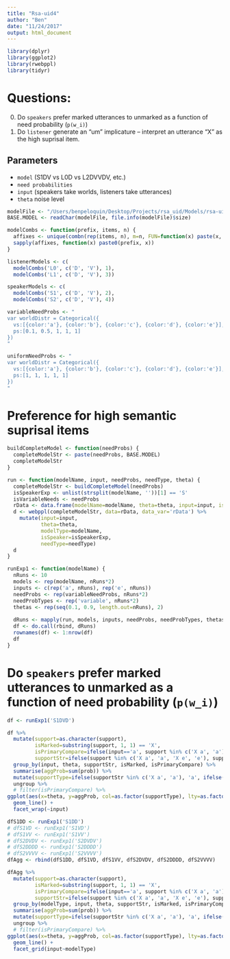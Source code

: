 ```yaml
---
title: "Rsa-uid4"
author: "Ben"
date: "11/24/2017"
output: html_document
---
```



```r
library(dplyr)
library(ggplot2)
library(rwebppl)
library(tidyr)
```


# Questions:
0. Do `speakers` prefer marked utterances to unmarked as a function of need probability (`p(w_i)`)
0. Do `listener` generate an "um" implicature -- interpret an utterance "X" as the high suprisal item.

Parameters
----------
* `model` (S1DV vs L0D vs L2DVVDV, etc.)
* `need probabilities`
* `input` (speakers take worlds, listeners take utterances)
* `theta` noise level


```r
modelFile <- "/Users/benpeloquin/Desktop/Projects/rsa_uid/Models/rsa-uid-MF-effects.wppl"
BASE.MODEL <- readChar(modelFile, file.info(modelFile)$size)
```


```r
modelCombs <- function(prefix, items, n) {
  affixes <- unique(combn(rep(items, n), m=n, FUN=function(x) paste(x, collapse='')))
  sapply(affixes, function(x) paste0(prefix, x))
}

listenerModels <- c(
  modelCombs('L0', c('D', 'V'), 1),
  modelCombs('L1', c('D', 'V'), 3))

speakerModels <- c(
  modelCombs('S1', c('D', 'V'), 2),
  modelCombs('S2', c('D', 'V'), 4))

variableNeedProbs <- "
var worldDistr = Categorical({
  vs:[{color:'a'}, {color:'b'}, {color:'c'}, {color:'d'}, {color:'e'}], 
  ps:[0.1, 0.5, 1, 1, 1]
})
"

uniformNeedProbs <- "
var worldDistr = Categorical({
  vs:[{color:'a'}, {color:'b'}, {color:'c'}, {color:'d'}, {color:'e'}], 
  ps:[1, 1, 1, 1, 1]
})
"
```


# Preference for high semantic suprisal items
```r
buildCompleteModel <- function(needProbs) {
  completeModelStr <- paste(needProbs, BASE.MODEL)
  completeModelStr
}

run <- function(modelName, input, needProbs, needType, theta) {
  completeModelStr <- buildCompleteModel(needProbs)
  isSpeakerExp <- unlist(strsplit(modelName, ''))[1] == 'S'
  isVariableNeeds <- needProbs
  rData <- data.frame(modelName=modelName, theta=theta, input=input, isSpeakerExp=isSpeakerExp)
  d <- webppl(completeModelStr, data=rData, data_var='rData') %>%
    mutate(input=input,
           theta=theta,
           modelType=modelName,
           isSpeaker=isSpeakerExp,
           needType=needType)
  d
}
```


```r
runExp1 <- function(modelName) {
  nRuns <- 10
  models <- rep(modelName, nRuns*2)
  inputs <- c(rep('a', nRuns), rep('e', nRuns))
  needProbs <- rep(variableNeedProbs, nRuns*2)
  needProbTypes <- rep('variable', nRuns*2)
  thetas <- rep(seq(0.1, 0.9, length.out=nRuns), 2)
  
  dRuns <- mapply(run, models, inputs, needProbs, needProbTypes, thetas, SIMPLIFY=FALSE)
  df <- do.call(rbind, dRuns)
  rownames(df) <- 1:nrow(df)
  df
}
```

# Do `speakers` prefer marked utterances to unmarked as a function of need probability (`p(w_i)`)
```r
df <- runExp1('S1DVD')
```

```r
df %>%
  mutate(support=as.character(support),
         isMarked=substring(support, 1, 1) == 'X',
         isPrimaryCompare=ifelse(input=='a', support %in% c('X a', 'a'), support %in% c('X e', 'e')),
         supportStr=ifelse(support %in% c('X a', 'a', 'X e', 'e'), support, 'other')) %>%
  group_by(input, theta, supportStr, isMarked, isPrimaryCompare) %>%
  summarise(aggProb=sum(prob)) %>%
  mutate(supportType=ifelse(supportStr %in% c('X a', 'a'), 'a', ifelse(supportStr %in% c('X e', 'e'), 'e', 'other'))) %>%
  ungroup %>%
  # filter(isPrimaryCompare) %>%
ggplot(aes(x=theta, y=aggProb, col=as.factor(supportType), lty=as.factor(isMarked))) +
  geom_line() +
  facet_wrap(~input)
```

```r
dfS1DD <- runExp1('S1DD')
# dfS1VD <- runExp1('S1VD')
# dfS1VV <- runExp1('S1VV')
# dfS2DVDV <- runExp1('S2DVDV')
# dfS2DDDD <- runExp1('S2DDDD')
# dfS2VVVV <- runExp1('S2VVVV')
dfAgg <- rbind(dfS1DD, dfS1VD, dfS1VV, dfS2DVDV, dfS2DDDD, dfS2VVVV)
```

```r
dfAgg %>%
  mutate(support=as.character(support),
         isMarked=substring(support, 1, 1) == 'X',
         isPrimaryCompare=ifelse(input=='a', support %in% c('X a', 'a'), support %in% c('X e', 'e')),
         supportStr=ifelse(support %in% c('X a', 'a', 'X e', 'e'), support, 'other')) %>%
  group_by(modelType, input, theta, supportStr, isMarked, isPrimaryCompare) %>%
  summarise(aggProb=sum(prob)) %>%
  mutate(supportType=ifelse(supportStr %in% c('X a', 'a'), 'a', ifelse(supportStr %in% c('X e', 'e'), 'e', 'other'))) %>%
  ungroup %>%
  # filter(isPrimaryCompare) %>%
ggplot(aes(x=theta, y=aggProb, col=as.factor(supportType), lty=as.factor(isMarked))) +
  geom_line() +
  facet_grid(input~modelType)
```
